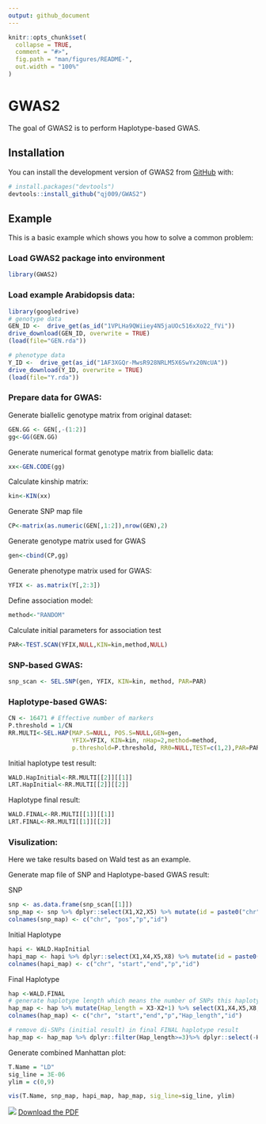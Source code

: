 ```yaml
---
output: github_document
---
```


<!-- README.md is generated from README.Rmd. Please edit that file -->

```r
knitr::opts_chunk$set(
  collapse = TRUE,
  comment = "#>",
  fig.path = "man/figures/README-",
  out.width = "100%"
)
```

# GWAS2

<!-- badges: start -->
<!-- badges: end -->

The goal of GWAS2 is to perform Haplotype-based GWAS.

## Installation

You can install the development version of GWAS2 from [GitHub](https://github.com/) with:

``` r
# install.packages("devtools")
devtools::install_github("qj009/GWAS2")
```

## Example

This is a basic example which shows you how to solve a common problem:

### Load GWAS2 package into environment 

```r
library(GWAS2)
```

### Load example Arabidopsis data: 

```r
library(googledrive)
# genotype data
GEN_ID <-  drive_get(as_id("1VPLHa9QWiiey4N5jaUOc516xXo22_fVi"))
drive_download(GEN_ID, overwrite = TRUE)
(load(file="GEN.rda"))

# phenotype data
Y_ID <-  drive_get(as_id("1AF3XGQr-MwsR928NRLM5X6SwYx20NcUA"))
drive_download(Y_ID, overwrite = TRUE)
(load(file="Y.rda"))
```

### Prepare data for GWAS: 

Generate biallelic genotype matrix from original dataset:

```r
GEN.GG <- GEN[,-(1:2)]
gg<-GG(GEN.GG)
```

Generate numerical format genotype matrix from biallelic data:  

```r
xx<-GEN.CODE(gg)
```

Calculate kinship matrix: 

```r
kin<-KIN(xx)
```

Generate SNP map file

```r
CP<-matrix(as.numeric(GEN[,1:2]),nrow(GEN),2)
```

Generate genotype matrix used for GWAS 

```r
gen<-cbind(CP,gg)
```

Generate phenotype matrix used for GWAS: 

```r
YFIX <- as.matrix(Y[,2:3])
```

Define association model:
```r
method<-"RANDOM"
```

Calculate initial parameters for association test

```r
PAR<-TEST.SCAN(YFIX,NULL,KIN=kin,method,NULL)
```

### SNP-based GWAS: 

```r
snp_scan <- SEL.SNP(gen, YFIX, KIN=kin, method, PAR=PAR)
```

### Haplotype-based GWAS: 

```r
CN <- 16471 # Effective number of markers
P.threshold = 1/CN
RR.MULTI<-SEL.HAP(MAP.S=NULL, POS.S=NULL,GEN=gen, 
                  YFIX=YFIX, KIN=kin, nHap=2,method=method, 
                  p.threshold=P.threshold, RR0=NULL,TEST=c(1,2),PAR=PAR)
```

Initial haplotype test result:

```r
WALD.HapInitial<-RR.MULTI[[2]][[1]]
LRT.HapInitial<-RR.MULTI[[2]][[2]]
```

Haplotype final result:

```r
WALD.FINAL<-RR.MULTI[[1]][[1]]
LRT.FINAL<-RR.MULTI[[1]][[2]]
```

### Visulization: 

Here we take results based on Wald test as an example.  

Generate map file of SNP and Haplotype-based GWAS result:

SNP

```r
snp <- as.data.frame(snp_scan[[1]])
snp_map <- snp %>% dplyr::select(X1,X2,X5) %>% mutate(id = paste0("chr",X1,":",X2))
colnames(snp_map) <- c("chr", "pos","p","id")
```

Initial Haplotype

```r
hapi <- WALD.HapInitial
hapi_map <- hapi %>% dplyr::select(X1,X4,X5,X8) %>% mutate(id = paste0("chr",X1,":",X4,"_",X5))
colnames(hapi_map) <- c("chr", "start","end","p","id")
```

Final Haplotype
```r
hap <-WALD.FINAL
# generate haplotype length which means the number of SNPs this haplotype contains. 
hap_map <- hap %>% mutate(Hap_length = X3-X2+1) %>% select(X1,X4,X5,X8,Hap_length) %>% mutate(id = paste0("chr",X1,":",X4,"_",X5))  
colnames(hap_map) <- c("chr", "start","end","p","Hap_length","id")

# remove di-SNPs (initial result) in final FINAL haplotype result
hap_map <- hap_map %>% dplyr::filter(Hap_length>=3)%>% dplyr::select(-Hap_length)
```

Generate combined Manhattan plot:

```r
T.Name = "LD"
sig_line = 3E-06
ylim = c(0,9)

vis(T.Name, snp_map, hapi_map, hap_map, sig_line=sig_line, ylim)
```

 ![](man/figures/LD.FWALD.SNP.HAPI.HAP_log10_Random_0.05_3.03561084034331e-06_manhattan_clear.png)
[Download the PDF](https://drive.google.com/file/d/1W0hsMJW0k8fLVR58KOr3Vt21iiJhDIsQ/view?usp=drive_link)


